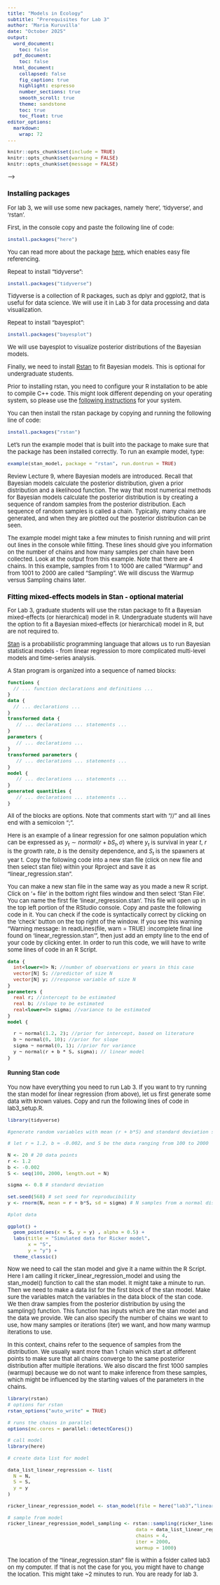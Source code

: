 ---
title: "Models in Ecology"
subtitle: "Prerequisites for Lab 3"
author: 'Maria Kuruvilla'
date: "October 2025"
output:
  word_document:
    toc: false
  pdf_document:
    toc: false
  html_document:
    collapsed: false
    fig_caption: true
    highlight: espresso
    number_sections: true
    smooth_scroll: true
    theme: sandstone
    toc: true
    toc_float: true
editor_options: 
  markdown: 
    wrap: 72
---

<!-- Make a new document for Lab 3 - redo analysis fromKrkosek and Hilborn 2011 in a Bayesian framework  -->

```{=html}
<style type="text/css">

body{ /* Normal  */
      font-size: 13px;
  }
td {  /* Table  */
  font-size: 13px;
}
h1.title {
  font-size: 24px;
  color: Black;
}
h1 { /* Header 1 */
  font-size: 19px;
  color: Black;
}
h2 { /* Header 2 */
    font-size: 15px;
  color: Black;
}
h3 { /* Header 3 */
    font-size: 15px;
  color: Black;
}
</style>
```



```{r setup, include=FALSE}
knitr::opts_chunk$set(include = TRUE)
knitr::opts_chunk$set(warning = FALSE)
knitr::opts_chunk$set(message = FALSE)
```



<!-- ### Introduction to effective coding in RStudio -->

<!-- When you open RStudio for the first time, (most of) you will see three windows in following layout: -->

<!-- <!-- add screenshot of Rstudio --> -->
<!-- ![](Screenshot_Rstudio.png) -->

<!-- The large pane on the left is the Console Window. The window on the top right is the Environment / History / Connections pane and the bottom right window is the Files / Plots / Packages / Help / Viewer window. You can customise the location of each pane by clicking on the ‘Tools’ menu then selecting Global Options –> Pane Layout. You can resize the panes by clicking and dragging the middle of the window borders in the direction you want. -->

<!-- #### Using R Projects -->

<!-- It is recommended that your code for this lab and class is within one folder which is also an Rproject for project management.  -->

<!-- Before making a new project, you should copy all the files for this class into a folder/directory and call it models_in_ecology. You can make a new project, by clicking on the 'New Project' option on the top right, and when prompted click on existing directory and redirect Rstudio to the folder/directory. This will create a .Rproj file within the folder. Whenever you open RStudio, you can open this file by clicking on 'Open Project in New Session' and then clicking on this file. This will help you open all the files relevant to this project and set the working directory to this folder location. This folder can have folders within it. For example, you can make a folder called lab3 and put all files related to lab3 within it.  -->

<!-- You can read more about what the advantages of using Rprojects are here - [Why Use -->
<!-- Projects?](https://thedavidchen.github.io/post/rstudio-why-use-projects/) -->

<!-- ![](Screenshot_new_project.png) -->

<!-- You can type code into the console directly, but it becomes cumbersome when you have to write a lot of reproducible code. It is better to make a new file (R script) which contains your lines of code. Before making a new file, make sure that the path shown in your 'files' panel in your RStudio is pointing at the folder called models_in_ecology or wherever you want to make the new file. Then click on '+ file' and then choose R Script to make a new .R file, which you can name "lab3_setup.R".  -->

<!-- ![](Screenshot_new_file.png) -->




### Installing packages


For lab 3, we will use some new packages, namely 'here', 'tidyverse', and 'rstan'. 

First, in the console copy and paste the following line of code:

```{r echo=TRUE, eval=FALSE}

install.packages("here")

```

You can read more about the package [here](https://here.r-lib.org/), which enables easy file referencing. 

Repeat to install "tidyverse":

```{r echo=TRUE, eval=FALSE}

install.packages("tidyverse")

```

Tidyverse is a collection of R packages, such as dplyr and ggplot2, that is useful for data science. We will use it in Lab 3 for data processing and data visualization. 

Repeat to install "bayesplot":

```{r echo=TRUE, eval=FALSE}

install.packages("bayesplot")

```

We will use bayesplot to visualize posterior distributions of the Bayesian models.


Finally, we need to install [Rstan](https://mc-stan.org/rstan/) to fit Bayesian models. This is optional for undergraduate students.

Prior to installing rstan, you need to configure your R installation to be able to compile C++ code. This might look different depending on your operating system, so please use the [following instructions](https://github.com/stan-dev/rstan/wiki/RStan-Getting-Started) for your system.

You can then install the rstan package by copying and running the following line of code:

```{r echo=TRUE, eval=FALSE}
install.packages("rstan")


```



Let's run the example model that is built into the package to make sure that the package has been installed correctly. To run an example model, type:

```{r echo=TRUE, eval=FALSE}

example(stan_model, package = "rstan", run.dontrun = TRUE)

```

Review Lecture 9, where Bayesian models are introduced.  Recall that Bayesian models calculate the posterior distribution, given a prior distribution and a likelihood function.  The way that most numerical methods for Bayesian models calculate the posterior distribution is by creating a sequence of random samples from the posterior distribution.  Each sequence of random samples is called a chain. Typically, many chains are generated, and when they are plotted out the posterior distribution can be seen. 

The example model might take a few minutes to finish running and will print out lines in the console while fitting. These lines should give you information on the number of chains and how many samples per chain have been collected.  Look at the output from this example.  Note that there are 4 chains.  In this example, samples from 1 to 1000 are called “Warmup” and from 1001 to 2000 are called “Sampling”.  We will discuss the Warmup versus Sampling chains later. 


## Fitting mixed-effects models in Stan - optional material

For Lab 3, graduate students will use the rstan package to fit a Bayesian mixed-effects (or
hierarchical) model in R. Undergraduate students will have the option to fit a Bayesian mixed-effects (or
hierarchical) model in R, but are not required to.

[Stan](https://mc-stan.org/) is a probabilistic programming language that allows us to run Bayesian statistical models - from linear regression to more complicated multi-level models and time-series analysis. 

A Stan program is organized into a sequence of named blocks:

```{stan output.var="blocks", eval=FALSE, include=TRUE}

functions {
  // ... function declarations and definitions ...
}
data {
  // ... declarations ...
}
transformed data {
   // ... declarations ... statements ...
}
parameters {
   // ... declarations ...
}
transformed parameters {
   // ... declarations ... statements ...
}
model {
   // ... declarations ... statements ...
}
generated quantities {
   // ... declarations ... statements ...
}

```


All of the blocks are options. Note that comments start with "//" and all lines end with a semicolon ";".

Here is an example of a linear regression for one salmon population which can be expressed as $y_t \sim normal(r + b S_t, \sigma)$ where $y_t$ is survival in year $t$, $r$ is the growth rate, $b$ is the density dependence, and $S_t$ is the spawners at year t. Copy the following code into a new stan file (click on new file and then select stan file) within your Rproject and save it as "linear_regression.stan".

You can make a new stan file in the same way as you made a new R script. Click on '+ file' in the bottom right files window and then select 'Stan File'. You can name the first file 'linear_regression.stan'. This file will open up in the top left portion of the RStudio console. Copy and paste the following code in it. You can check if the code is syntactically correct by clicking on the 'check' button on the top right of the window. If you see this warning "Warning message: In readLines(file, warn = TRUE) :incomplete final line found on 'linear_regression.stan'", then just add an empty line to the end of your code by clicking enter. In order to run this code, we will have to write some lines of code in an R Script. 


```{stan output.var="linear_regression", eval=FALSE, include=TRUE}

data {
  int<lower=0> N; //number of observations or years in this case
  vector[N] S; //predictor of size N
  vector[N] y; //response variable of size N
}
parameters {
  real r; //intercept to be estimated
  real b; //slope to be estimated
  real<lower=0> sigma; //variance to be estimated
}
model {

  r ~ normal(1.2, 2); //prior for intercept, based on literature
  b ~ normal(0, 10); //prior for slope
  sigma ~ normal(0, 1); //prior for variance
  y ~ normal(r + b * S, sigma); // linear model
}


```


#### Running Stan code

You now have everything you need to run Lab 3. If you want to try running the stan model for linear regression (from above), let us first generate some data with known values. Copy and run the following lines of code in lab3_setup.R. 

```{r generate_data, echo= TRUE}

library(tidyverse)

#generate random variables with mean (r + b*S) and standard deviation sigma

# let r = 1.2, b = -0.002, and S be the data ranging from 100 to 2000 

N <- 20 # 20 data points
r <- 1.2
b <- -0.002
S <- seq(100, 2000, length.out = N)

sigma <- 0.8 # standard deviation

set.seed(568) # set seed for reproducibility
y <- rnorm(N, mean = r + b*S, sd = sigma) # N samples from a normal distrubution with mean = r+bS and sd = sigma

#plot data

ggplot() +
  geom_point(aes(x = S, y = y) , alpha = 0.5) +
  labs(title = "Simulated data for Ricker model",
       x = "S",
       y = "y") +
  theme_classic()


```



Now we need to call the stan model and give it a name within the R Script. Here I am calling it ricker_linear_regression_model and using the stan_model() function to call the stan model. It might take a minute to run. Then we need to make a data list for the first block of the stan model. Make sure the variables match the variables in the data block of the stan code. We then draw samples from the posterior distribution by using the sampling() function. This function has inputs which are the stan model and the data we provide. We can also specify the number of chains we want to use, how many samples or iterations (iter) we want, and how many warmup iterations to use. 

In this context, chains refer to the sequence of samples from the distribution. We usually want more than 1 chain which start at different points to make sure that all chains converge to the same posterior distribution after multiple iterations. We also discard the first 1000 samples (warmup) because we do not want to make inference from these samples, which might be influenced by the starting values of the parameters in the chains.


```{r run_model, echo = TRUE, cache = TRUE}

library(rstan)
# options for rstan
rstan_options("auto_write" = TRUE)

# runs the chains in parallel
options(mc.cores = parallel::detectCores())

# call model
library(here)

# create data list for model

data_list_linear_regression <- list(
  N = N,
  S = S,
  y = y
)

ricker_linear_regression_model <- stan_model(file = here("lab3","linear_regression.stan"))

# sample from model
ricker_linear_regression_model_sampling <- rstan::sampling(ricker_linear_regression_model,
                                            data = data_list_linear_regression,
                                            chains = 4,
                                            iter = 2000,
                                            warmup = 1000)

```


The location of the "linear_regression.stan" file is within a folder called lab3 on my computer. If that is not the case for you, you might have to change the location. This might take ~2 minutes to run. You are ready for lab 3.


<!-- We can assess convergence by printing the summary of the model and looking at the R-hat column. R-hat is a convergence diagnostic which compares the between chain and within-chain estimates for model parameters. If chains have not mixed well, R-hat is >1.05. We should ensure that R-hat <1.05 by running at least 4 chains with at least 1000 samples. We can also assess convergence by looking at the chains/sequence of samples. The chains should overlap on each other, have minimal autocorrelation, and resemble a hairy caterpillar.  -->

<!-- # ```{r fig.width=8, fig.height=6} -->
<!-- #  -->
<!-- # library(bayesplot) -->
<!-- # # look at the summary -->
<!-- # summary(ricker_linear_regression_model_sampling)$summary -->
<!-- #  -->
<!-- # # check trace plots to look for caterpillar like sampling plots -->
<!-- #  -->
<!-- # bayesplot::mcmc_trace(ricker_linear_regression_model_sampling, pars = "r") -->
<!-- #  -->
<!-- # # plot posterior probability distribution -->
<!-- # bayesplot::mcmc_areas(ricker_linear_regression_model_sampling, pars = c("r")) -->
<!-- #  -->
<!-- #  -->
<!-- #  -->
<!-- # ``` -->

<!-- You are ready for lab 3. Here are some things to explore, if you have time: -->

<!-- - change the number of chains, iter, warmup -->

<!-- - change the prior distribution to r ~ normal(1.2, 0.1) -->


